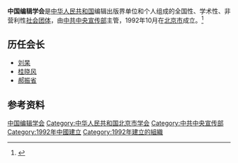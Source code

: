 '''中国编辑学会'''是[[中华人民共和国|中华人民共和国]]编辑出版界单位和个人组成的全国性、学术性、非营利性[[社会团体|社会团体]]，由[[中共中央宣传部|中共中央宣传部]]主管，1992年10月在[[北京市|北京市]]成立。<ref>{{Cite book|title=科技编辑大辞典|author=王春林主编; 李春德, 吴寿林, 罗杰副主编|publisher=第二军医大学出版社|year=2001|isbn=|location=上海|pages=}}</ref>

== 历任会长 ==
* [[刘杲_(1931年)|刘杲]]
* [[桂晓风|桂晓风]]
* [[郝振省|郝振省]]

== 参考资料 ==
{{reflist}}

[[Category:中国编辑学会|]]
[[Category:中华人民共和国北京市学会|Category:中华人民共和国北京市学会]]
[[Category:中共中央宣传部|Category:中共中央宣传部]]
[[Category:1992年中國建立|Category:1992年中國建立]]
[[Category:1992年建立的組織|Category:1992年建立的組織]]
